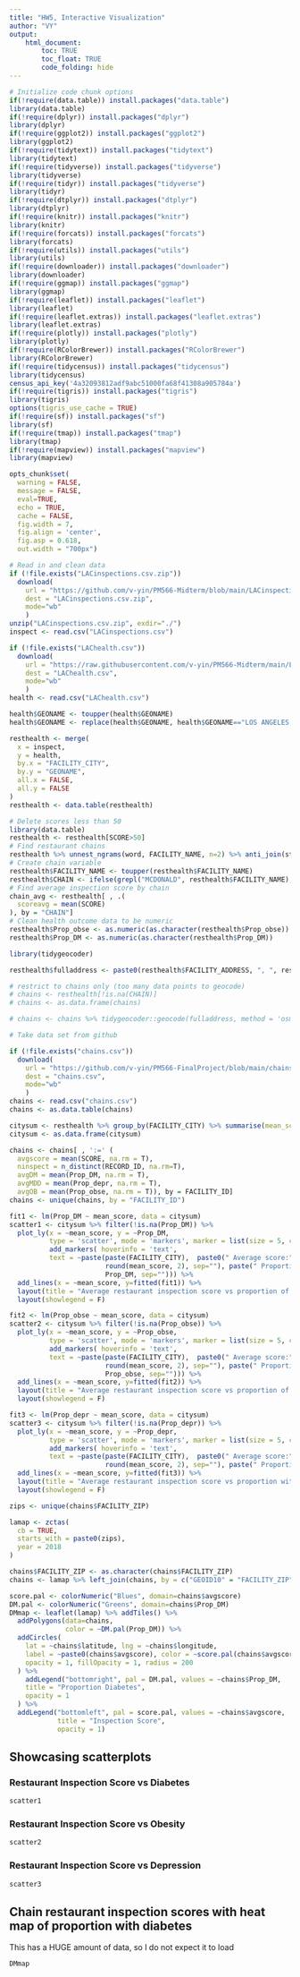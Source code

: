 ```yaml
---
title: "HW5, Interactive Visualization"
author: "VY"
output: 
    html_document:
        toc: TRUE
        toc_float: TRUE
        code_folding: hide
---
```

```r
# Initialize code chunk options
if(!require(data.table)) install.packages("data.table")
library(data.table)
if(!require(dplyr)) install.packages("dplyr")
library(dplyr)
if(!require(ggplot2)) install.packages("ggplot2")
library(ggplot2)
if(!require(tidytext)) install.packages("tidytext")
library(tidytext)
if(!require(tidyverse)) install.packages("tidyverse")
library(tidyverse)
if(!require(tidyr)) install.packages("tidyverse")
library(tidyr)
if(!require(dtplyr)) install.packages("dtplyr")
library(dtplyr)
if(!require(knitr)) install.packages("knitr")
library(knitr)
if(!require(forcats)) install.packages("forcats")
library(forcats)
if(!require(utils)) install.packages("utils")
library(utils)
if(!require(downloader)) install.packages("downloader")
library(downloader)
if(!require(ggmap)) install.packages("ggmap")
library(ggmap)
if(!require(leaflet)) install.packages("leaflet")
library(leaflet)
if(!require(leaflet.extras)) install.packages("leaflet.extras")
library(leaflet.extras)
if(!require(plotly)) install.packages("plotly")
library(plotly)
if(!require(RColorBrewer)) install.packages("RColorBrewer")
library(RColorBrewer)
if(!require(tidycensus)) install.packages("tidycensus")
library(tidycensus)
census_api_key('4a32093812adf9abc51000fa68f41308a905784a')
if(!require(tigris)) install.packages("tigris")
library(tigris)
options(tigris_use_cache = TRUE)
if(!require(sf)) install.packages("sf")
library(sf)
if(!require(tmap)) install.packages("tmap")
library(tmap)
if(!require(mapview)) install.packages("mapview")
library(mapview)

opts_chunk$set(
  warning = FALSE,
  message = FALSE,
  eval=TRUE,
  echo = TRUE,
  cache = FALSE,
  fig.width = 7, 
  fig.align = 'center',
  fig.asp = 0.618,
  out.width = "700px")

# Read in and clean data
if (!file.exists("LACinspections.csv.zip"))
  download(
    url = "https://github.com/v-yin/PM566-Midterm/blob/main/LACinspections.csv.zip?raw=true",
    dest = "LACinspections.csv.zip",
    mode="wb"
    )
unzip("LACinspections.csv.zip", exdir="./")
inspect <- read.csv("LACinspections.csv")

if (!file.exists("LAChealth.csv"))
  download(
    url = "https://raw.githubusercontent.com/v-yin/PM566-Midterm/main/LAChealth.csv",
    dest = "LAChealth.csv",
    mode="wb"
    )
health <- read.csv("LAChealth.csv")

health$GEONAME <- toupper(health$GEONAME)
health$GEONAME <- replace(health$GEONAME, health$GEONAME=="LOS ANGELES, CITY OF", "LOS ANGELES")

resthealth <- merge(
  x = inspect,
  y = health,
  by.x = "FACILITY_CITY",
  by.y = "GEONAME",
  all.x = FALSE,
  all.y = FALSE
)
resthealth <- data.table(resthealth)

# Delete scores less than 50
library(data.table)
resthealth <- resthealth[SCORE>50]
# Find restaurant chains
resthealth %>% unnest_ngrams(word, FACILITY_NAME, n=2) %>% anti_join(stop_words, by = c("word")) # %>% count(word, sort=TRUE) %>% as_tibble() %>% print(n=100)
# Create chain variable
resthealth$FACILITY_NAME <- toupper(resthealth$FACILITY_NAME)
resthealth$CHAIN <- ifelse(grepl("MCDONALD", resthealth$FACILITY_NAME), "McDonald's", ifelse(grepl("JACK IN THE BOX", resthealth$FACILITY_NAME), "Jack in the Box", ifelse(grepl("STARBUCKS", resthealth$FACILITY_NAME), "Starbucks", ifelse(grepl("EL POLLO LOCO", resthealth$FACILITY_NAME), "El Pollo Loco", ifelse(grepl("PANDA EXPRESS", resthealth$FACILITY_NAME), "Panda Express", ifelse(grepl("TACO BELL", resthealth$FACILITY_NAME), "Taco Bell", ifelse(grepl("DEL TACO", resthealth$FACILITY_NAME), "Del Taco", ifelse(grepl("OUT BURGER", resthealth$FACILITY_NAME), "In N Out", ifelse(grepl("PANERA BREAD", resthealth$FACILITY_NAME), "Panera Bread", NA)))))))))
# Find average inspection score by chain
chain_avg <- resthealth[ , .(
  scoreavg = mean(SCORE) 
), by = "CHAIN"]
# Clean health outcome data to be numeric
resthealth$Prop_obse <- as.numeric(as.character(resthealth$Prop_obse))
resthealth$Prop_DM <- as.numeric(as.character(resthealth$Prop_DM))

library(tidygeocoder)

resthealth$fulladdress <- paste0(resthealth$FACILITY_ADDRESS, ", ", resthealth$FACILITY_CITY, ", CA ", resthealth$FACILITY_ZIP)

# restrict to chains only (too many data points to geocode)
# chains <- resthealth[!is.na(CHAIN)]
# chains <- as.data.frame(chains)

# chains <- chains %>% tidygeocoder::geocode(fulladdress, method = 'osm', lat = latitude , long = longitude)

# Take data set from github

if (!file.exists("chains.csv"))
  download(
    url = "https://github.com/v-yin/PM566-FinalProject/blob/main/chains.csv?raw=true",
    dest = "chains.csv",
    mode="wb"
    )
chains <- read.csv("chains.csv")
chains <- as.data.table(chains)
```

```r
citysum <- resthealth %>% group_by(FACILITY_CITY) %>% summarise(mean_score = mean(SCORE), sd_fev = sd(SCORE), ninspect = n_distinct(RECORD_ID), Prop_DM, Prop_obse, Prop_depr) %>% distinct()
citysum <- as.data.frame(citysum)

chains <- chains[ , ':=' (
  avgscore = mean(SCORE, na.rm = T),
  ninspect = n_distinct(RECORD_ID, na.rm=T),
  avgDM = mean(Prop_DM, na.rm = T),
  avgMDD = mean(Prop_depr, na.rm = T),
  avgOB = mean(Prop_obse, na.rm = T)), by = FACILITY_ID]
chains <- unique(chains, by = "FACILITY_ID")
```



```r
fit1 <- lm(Prop_DM ~ mean_score, data = citysum)
scatter1 <- citysum %>% filter(!is.na(Prop_DM)) %>%
  plot_ly(x = ~mean_score, y = ~Prop_DM,
          type = 'scatter', mode = 'markers', marker = list(size = 5, color = colorRampPalette(brewer.pal(10,"Spectral"))(66))) %>%
          add_markers( hoverinfo = 'text',
          text = ~paste(paste(FACILITY_CITY),  paste0(" Average score:",
                        round(mean_score, 2), sep=""), paste(" Proportion DM:",
                        Prop_DM, sep=""))) %>%
  add_lines(x = ~mean_score, y=fitted(fit1)) %>%
  layout(title = "Average restaurant inspection score vs proportion of diabetes by city", yaxis = list(title = "Proportion Diabetes", hoverformat='.2f'), xaxis = list(title = "Average Inspection Score", hoverformat = '.2f'), hovermode = "compare") %>%
  layout(showlegend = F)

fit2 <- lm(Prop_obse ~ mean_score, data = citysum)
scatter2 <- citysum %>% filter(!is.na(Prop_obse)) %>%
  plot_ly(x = ~mean_score, y = ~Prop_obse,
          type = 'scatter', mode = 'markers', marker = list(size = 5, color = colorRampPalette(brewer.pal(10,"Paired"))(66))) %>%
          add_markers( hoverinfo = 'text',
          text = ~paste(paste(FACILITY_CITY),  paste0(" Average score:",
                        round(mean_score, 2), sep=""), paste(" Proportion Obese:",
                        Prop_obse, sep=""))) %>%
  add_lines(x = ~mean_score, y=fitted(fit2)) %>%
  layout(title = "Average restaurant inspection score vs proportion of obesity by city", yaxis = list(title = "Proportion Obesity"), xaxis = list(title = "Average Inspection Score"), hovermode = "compare") %>%
  layout(showlegend = F)

fit3 <- lm(Prop_depr ~ mean_score, data = citysum)
scatter3 <- citysum %>% filter(!is.na(Prop_depr)) %>%
  plot_ly(x = ~mean_score, y = ~Prop_depr,
          type = 'scatter', mode = 'markers', marker = list(size = 5, color = colorRampPalette(brewer.pal(10,"Pastel2"))(66))) %>%
          add_markers( hoverinfo = 'text',
          text = ~paste(paste(FACILITY_CITY),  paste0(" Average score:",
                        round(mean_score, 2), sep=""), paste(" Proportion with depression:",Prop_depr, sep=""))) %>%
  add_lines(x = ~mean_score, y=fitted(fit3)) %>%
  layout(title = "Average restaurant inspection score vs proportion with depression by city", yaxis = list(title = "Proportion Depression"), xaxis = list(title = "Average Inspection Score"), hovermode = "compare") %>%
  layout(showlegend = F)

zips <- unique(chains$FACILITY_ZIP)

lamap <- zctas(
  cb = TRUE, 
  starts_with = paste0(zips),
  year = 2018
)

chains$FACILITY_ZIP <- as.character(chains$FACILITY_ZIP)
chains <- lamap %>% left_join(chains, by = c("GEOID10" = "FACILITY_ZIP"))

score.pal <- colorNumeric("Blues", domain=chains$avgscore)
DM.pal <- colorNumeric("Greens", domain=chains$Prop_DM)
DMmap <- leaflet(lamap) %>% addTiles() %>%
  addPolygons(data=chains,
              color = ~DM.pal(Prop_DM)) %>%
  addCircles(
    lat = ~chains$latitude, lng = ~chains$longitude,
    label = ~paste0(chains$avgscore), color = ~score.pal(chains$avgscore),
    opacity = 1, fillOpacity = 1, radius = 200
  ) %>%
    addLegend("bottomright", pal = DM.pal, values = ~chains$Prop_DM,
    title = "Proportion Diabetes",
    opacity = 1
  ) %>%
  addLegend("bottomleft", pal = score.pal, values = ~chains$avgscore,
            title = "Inspection Score",
            opacity = 1)

```

## Showcasing scatterplots {.tabset}

### Restaurant Inspection Score vs Diabetes

```r
scatter1
```

### Restaurant Inspection Score vs Obesity
```r
scatter2
```

### Restaurant Inspection Score vs Depression
```r
scatter3
```
## {-}

## Chain restaurant inspection scores with heat map of proportion with diabetes
This has a HUGE amount of data, so I do not expect it to load
```r
DMmap
```


